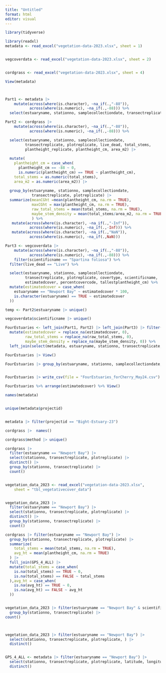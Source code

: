 ```yaml
---
title: "Untitled"
format: html
editor: visual
---
```


```r
library(tidyverse)


```

```r
library(readxl)
metadata <- read_excel("vegetation-data-2023.xlsx", sheet = 1)


vegcoverdata <- read_excel("vegetation-data-2023.xlsx", sheet = 2)


cordgrass <- read_excel("vegetation-data-2023.xlsx", sheet = 4)

View(metadata)



Part1 <- metadata |> 
    mutate(across(where(is.character), ~na_if(.,"-88")),
           across(where(is.numeric), ~na_if(.,-88))) %>% 
  select(estuaryname, stationno, samplecollectiondate, transectreplicate, plotreplicate, habitat, vegetated_cover)

Part2 <- cordgrass |> 
    mutate(across(where(is.character), ~na_if(.,"-88")),
           across(where(is.numeric), ~na_if(.,-88))) %>% 

  select(estuaryname, stationno, samplecollectiondate, 
         transectreplicate, plotreplicate, live_dead, total_stems, 
         plantheight_replicate, plantheight_cm, area_m2) |> 
  
  mutate(
    plantheight_cm = case_when(
      plantheight_cm == -88 ~ 0, 
      is.numeric(plantheight_cm) == TRUE ~ plantheight_cm),
    total_stems = as.numeric(total_stems),
    area_m2 = as.numeric(area_m2)) |> 
  
  group_by(estuaryname, stationno, samplecollectiondate, 
            transectreplicate, plotreplicate) |> 
  summarize(meanCGht =mean(plantheight_cm, na.rm = TRUE),
            maxCGht = max(plantheight_cm, na.rm = TRUE),
            raw_total_stems = mean(total_stems, na.rm = TRUE),
            maybe_stem_density = mean(total_stems/area_m2, na.rm = TRUE)
            ) %>% 
   mutate(across(where(is.character), ~na_if(.,"-Inf")),
           across(where(is.numeric), ~na_if(.,-Inf))) %>% 
   mutate(across(where(is.character), ~na_if(.,"NaN")),
           across(where(is.numeric), ~na_if(.,NaN)))

Part3 <- vegcoverdata |> 
    mutate(across(where(is.character), ~na_if(.,"-88")),
           across(where(is.numeric), ~na_if(.,-88))) %>% 
    filter(scientificname == "Spartina foliosa") %>% 
  filter(live_dead == "Live") %>% 

  select(estuaryname, stationno, samplecollectiondate, 
         transectreplicate, plotreplicate, covertype, scientificname, 
         estimatedcover, percentcovercode, tallestplantheight_cm) %>% 
  mutate(estimatedcover = case_when(
    estuaryname == "Newport Bay" ~ estimatedcover * 100,
    is.character(estuaryname) == TRUE ~ estimatedcover
  ))

temp <- Part2$estuaryname |> unique()

vegcoverdata$scientificname |> unique()

FourEstuaries <- left_join(Part1, Part2) |> left_join(Part3) |> filter(estuaryname %in% temp[c(1,3:5)]) %>% 
  mutate(estimatedcover = replace_na(estimatedcover, 0),
         raw_total_stems = replace_na(raw_total_stems, 0),
         maybe_stem_density = replace_na(maybe_stem_density, 0)) %>% 
  left_join(select(metadata, estuaryname, stationno, transectreplicate, plotreplicate, latitude, longitude))

FourEstuaries |> View()

FourEstuaries |> group_by(estuaryname, stationno, samplecollectiondate, transectreplicate, plotreplicate, habitat, vegetated_cover)


FourEstuaries |> write_csv(file = "FourEstuaries_forCherry_May24.csv")

FourEstuaries %>% arrange(estimatedcover) %>% View()
```

```r
names(metadata)


unique(metadata$projectid)


metadata |> filter(projectid == "Bight-Estuary-23")
```

```r
cordgrass |>  names()

cordgrass$method |> unique()

cordgrass |> 
  filter(estuaryname == "Newport Bay") |> 
  select(stationno, transectreplicate, plotreplicate) |> 
  distinct() |> 
  group_by(stationno, transectreplicate) |> 
  count()


vegetation_data_2023 <- read_excel("vegetation-data-2023.xlsx", 
    sheet = "tbl_vegetativecover_data")



```

```r
vegetation_data_2023 |> 
  filter(estuaryname == "Newport Bay") |> 
  select(stationno, transectreplicate, plotreplicate) |> 
  distinct() |> 
  group_by(stationno, transectreplicate) |> 
  count()
```

```r
cordgrass |> filter(estuaryname == "Newport Bay") |> 
  group_by(stationno, transectreplicate, plotreplicate) |> 
  summarize(
    total_stems = mean(total_stems, na.rm = TRUE),
    avg_ht = mean(plantheight_cm, na.rm = TRUE)
  ) |> 
  full_join(GPS_4_ALL) |> 
  mutate(total_stems = case_when(
    is.na(total_stems) == TRUE ~ 0,
    is.na(total_stems) == FALSE ~ total_stems
  ),avg_ht = case_when(
    is.na(avg_ht) == TRUE ~ 0,
    is.na(avg_ht) == FALSE ~ avg_ht
  ))


vegetation_data_2023 |> filter(estuaryname == "Newport Bay" & scientificname == "Spartina foliosa" & live_dead == "Live") |> 
  group_by(stationno, transectreplicate) |> 
count()



vegetation_data_2023 |> filter(estuaryname == "Newport Bay") |> 
  select(stationno, transectreplicate, plotreplicate, ) |> 
  distinct()


GPS_4_ALL <- metadata |> filter(estuaryname == "Newport Bay") |> 
  select(stationno, transectreplicate, plotreplicate, latitude, longitude) |> 
  distinct()

```
